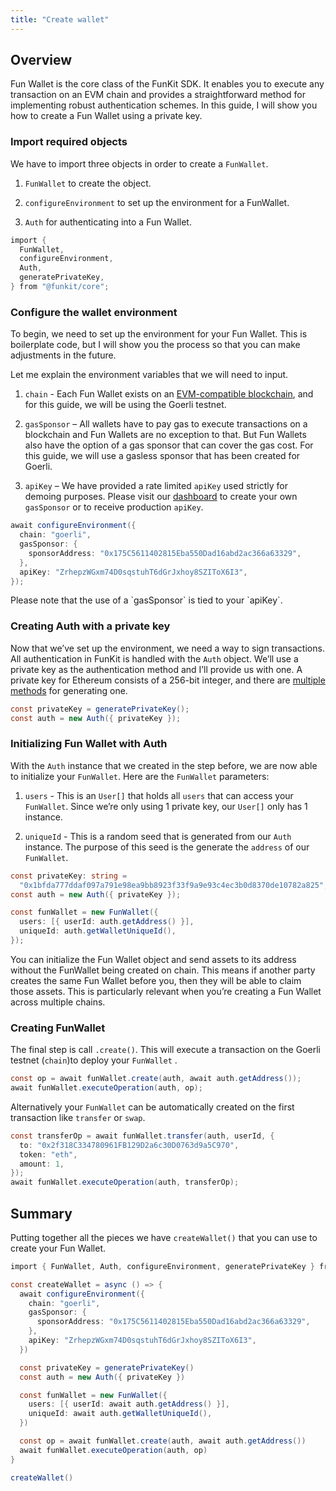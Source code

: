 ```yaml
---
title: "Create wallet"
---
```


## Overview

Fun Wallet is the core class of the FunKit SDK. It enables you to execute any transaction on an EVM chain and provides a straightforward method for implementing robust authentication schemes. In this guide, I will show you how to create a Fun Wallet using a private key.

### Import required objects

We have to import three objects in order to create a `FunWallet`.

1. `FunWallet` to create the object.

2. `configureEnvironment` to set up the environment for a FunWallet.

3. `Auth` for authenticating into a Fun Wallet.

```cs
import {
  FunWallet,
  configureEnvironment,
  Auth,
  generatePrivateKey,
} from "@funkit/core";
```

### Configure the wallet environment

To begin, we need to set up the environment for your Fun Wallet. This is boilerplate code, but I will show you the process so that you can make adjustments in the future.

Let me explain the environment variables that we will need to input.

1. `chain` \- Each Fun Wallet exists on an [EVM-compatible blockchain](https://ethereum.org/en/developers/docs/evm/), and for this guide, we will be using the Goerli testnet.

2. `gasSponsor` – All wallets have to pay gas to execute transactions on a blockchain and Fun Wallets are no exception to that. But Fun Wallets also have the option of a gas sponsor that can cover the gas cost. For this guide, we will use a gasless sponsor that has been created for Goerli.

3. `apiKey` – We have provided a rate limited `apiKey` used strictly for demoing purposes. Please visit our [dashboard](http://app.fun.xyz) to create your own `gasSponsor` or to receive production `apiKey`.

```cs
await configureEnvironment({
  chain: "goerli",
  gasSponsor: {
    sponsorAddress: "0x175C5611402815Eba550Dad16abd2ac366a63329",
  },
  apiKey: "ZrhepzWGxm74D0sqstuhT6dGrJxhoy8SZIToX6I3",
});
```

Please note that the use of a \`gasSponsor\` is tied to your \`apiKey\`.

### Creating Auth with a private key

Now that we’ve set up the environment, we need a way to sign transactions. All authentication in FunKit is handled with the `Auth` object. We’ll use a private key as the authentication method and I’ll provide us with one. A private key for Ethereum consists of a 256-bit integer, and there are [multiple methods](https://www.geeksforgeeks.org/how-to-create-an-ethereum-wallet-address-from-a-private-key/) for generating one.

```cs
const privateKey = generatePrivateKey();
const auth = new Auth({ privateKey });
```

### Initializing Fun Wallet with Auth

With the `Auth` instance that we created in the step before, we are now able to initialize your `FunWallet`. Here are the `FunWallet` parameters:

1. `users` \- This is an `User[]` that holds all `users` that can access your `FunWallet`. Since we’re only using 1 private key, our `User[]` only has 1 instance.

2. `uniqueId` \- This is a random seed that is generated from our `Auth` instance. The purpose of this seed is the generate the `address` of our `FunWallet`.

```cs
const privateKey: string =
  "0x1bfda777ddaf097a791e98ea9bb8923f33f9a9e93c4ec3b0d8370de10782a825";
const auth = new Auth({ privateKey });

const funWallet = new FunWallet({
  users: [{ userId: auth.getAddress() }],
  uniqueId: auth.getWalletUniqueId(),
});
```

You can initialize the Fun Wallet object and send assets to its address without the FunWallet being created on chain. This means if another party creates the same Fun Wallet before you, then they will be able to claim those assets. This is particularly relevant when you’re creating a Fun Wallet across multiple chains.

### Creating FunWallet

The final step is call `.create()`. This will execute a transaction on the Goerli testnet (`chain`)to deploy your `FunWallet` .

```cs
const op = await funWallet.create(auth, await auth.getAddress());
await funWallet.executeOperation(auth, op);
```

Alternatively your `FunWallet` can be automatically created on the first transaction like `transfer` or `swap`.

```cs
const transferOp = await funWallet.transfer(auth, userId, {
  to: "0x2f318C334780961FB129D2a6c30D0763d9a5C970",
  token: "eth",
  amount: 1,
});
await funWallet.executeOperation(auth, transferOp);
```

## Summary

Putting together all the pieces we have `createWallet()` that you can use to create your Fun Wallet.

```cs
import { FunWallet, Auth, configureEnvironment, generatePrivateKey } from '@funkit/core'

const createWallet = async () => {
  await configureEnvironment({
    chain: "goerli",
    gasSponsor: {
      sponsorAddress: "0x175C5611402815Eba550Dad16abd2ac366a63329",
    },
    apiKey: "ZrhepzWGxm74D0sqstuhT6dGrJxhoy8SZIToX6I3",
  })

  const privateKey = generatePrivateKey()
  const auth = new Auth({ privateKey })

  const funWallet = new FunWallet({
    users: [{ userId: await auth.getAddress() }],
    uniqueId: await auth.getWalletUniqueId(),
  })

  const op = await funWallet.create(auth, await auth.getAddress())
  await funWallet.executeOperation(auth, op)
}

createWallet()
```